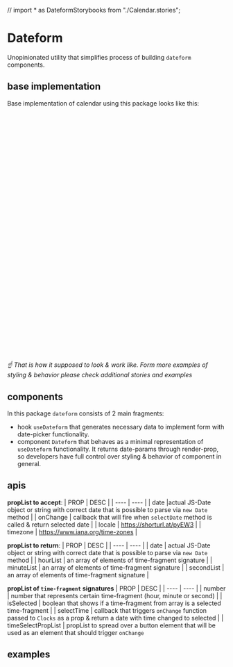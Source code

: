 // import * as DateformStorybooks from "./Calendar.stories";

# Dateform

Unopinionated utility that simplifies process of building `dateform` components.

<Canvas of={DateformStorybooks.Base} />

## base implementation

Base implementation of calendar using this package looks like this:

```jsx

// import & create Dateform component
  import { Dateform } from 'spc-calendar'

  <Dateform

    // pass params (date & callback to change date)

      date={date}
      onChange={(date: Date) => {
      `updateArgs({ date })`;
      }}
    >

    {/* destructurize object that passed through render prop list & pick list of date-fragments that we want to pick */}

    {
      ({
        yearFormPropList,
        monthsFormPropList,
        daysFormPropList
      }) => (
        <div>

        {/*render hourList & utilize prop list with time data to render pickers by spreading it over conventional HTML-button*/}

          <input {...yearFormPropList} className={dateFormStyles} />
          {"/"}

          {/* repeat it for every time-fragment if necessary */}

          <input {...monthsFormPropList} className={dateFormStyles} />
          {"/"}
          <input {...daysFormPropList} className={dateFormStyles} />
        </div>
      )
    }
</Dateform>
```

_☝️ That is how it supposed to look & work like. Form more examples of styling & behavior please check additional stories and examples_

## components

In this package `dateform` consists of 2 main fragments:

- hook `useDateform` that generates necessary data to implement form with date-picker functionality.
- component `Dateform` that behaves as a minimal representation of `useDateform` functionality. It returns date-params through render-prop, so developers have full control over styling & behavior of component in general.

## apis

**propList to accept**:
| PROP | DESC |
| ---- | ---- |
| date |actual JS-Date object or string with correct date that is possible to parse via `new Date` method |
| onChange | callback that will fire when `selectDate` method is called & return selected date |
| locale | https://shorturl.at/pyEW3 |
| timezone | https://www.iana.org/time-zones |

**propList to return**:
| PROP | DESC |
| ---- | ---- |
| date | actual JS-Date object or string with correct date that is possible to parse via `new Date` method |
| hourList | an array of elements of time-fragment signature |
| minuteList | an array of elements of time-fragment signature |
| secondList | an array of elements of time-fragment signature |

**propList of `time-fragment` signatures**
| PROP | DESC |
| ---- | ---- |
| number | number that represents certain time-fragment (hour, minute or second) |
| isSelected | boolean that shows if a time-fragment from array is a selected time-fragment |
| selectTime | callback that triggers `onChange` function passed to `Clocks` as a prop & return a date with time changed to selected |
| timeSelectPropList | propList to spread over a button element that will be used as an element that should trigger `onChange`

## examples

```jsx
      <Dateform
          {...args}
          onChange={(date: Date) => {
            `updateArgs({ date })`;
          }}
        >
          {({ yearFormPropList, monthsFormPropList, daysFormPropList }) => (
            <div>
              <input {...yearFormPropList} className={dateFormStyles} />
              {"/"}
              <input {...monthsFormPropList} className={dateFormStyles} />
              {"/"}
              <input {...daysFormPropList} className={dateFormStyles} />
            </div>
          )}
        </Dateform>
```

<Canvas of={DateformStorybooks.Base} />
